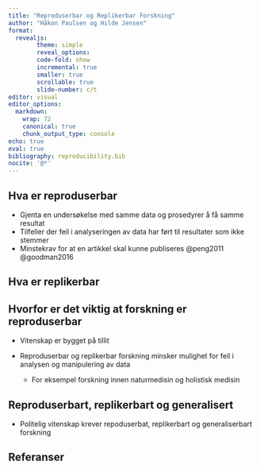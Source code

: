 ```yaml
---
title: "Reproduserbar og Replikerbar Forskning"
author: "Håkon Paulsen og Hilde Jensen"
format:
  revealjs:
        theme: simple
        reveal_options:
        code-fold: show
        incremental: true
        smaller: true
        scrollable: true
        slide-number: c/t
editor: visual
editor_options:
  markdown:
    wrap: 72
    canonical: true
    chunk_output_type: console
echo: true
eval: true
bibliography: reproducibility.bib
nocite: '@*'
---
```


## Hva er reproduserbar

-   Gjenta en undersøkelse med samme data og prosedyrer å få samme
    resultat
-   Tilfeller der feil i analyseringen av data har ført til resultater
    som ikke stemmer
-   Minstekrav for at en artikkel skal kunne publiseres @peng2011
    @goodman2016

## Hva er replikerbar

## Hvorfor er det viktig at forskning er reproduserbar

-   Vitenskap er bygget på tillit

-   ::: nonincremental
    Reproduserbar og replikerbar forskning minsker mulighet for feil i
    analysen og manipulering av data

    -   For eksempel forskning innen naturmedisin og holistisk medisin
    :::

## Reproduserbart, replikerbart og generalisert

-   Politelig vitenskap krever repoduserbat, replikerbart og
    generaliserbart forskning

## Referanser
